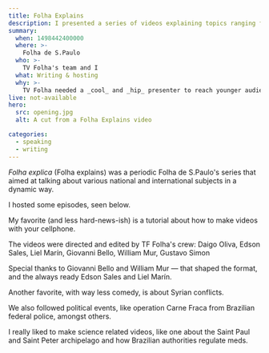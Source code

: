 ```yaml
---
title: Folha Explains
description: I presented a series of videos explaining topics ranging from conflicts in Syria, to medication inspection in Brazil, to how to record videos with your cell phone.
summary:
  when: 1498442400000
  where: >-
    Folha de S.Paulo
  who: >-
    TV Folha's team and I
  what: Writing & hosting
  why: >-
    TV Folha needed a _cool_ and _hip_ presenter to reach younger audiences. Well, they chose me.
live: not-available
hero:
  src: opening.jpg
  alt: A cut from a Folha Explains video

categories: 
  - speaking
  - writing
---
```


_Folha explica_ (Folha explains) was a periodic Folha de S.Paulo's series that aimed at talking about various national and international subjects in a dynamic way.

I hosted some episodes, seen below.

My favorite (and less hard-news-ish) is a tutorial about how to make videos with your cellphone.

The videos were directed and edited by TF Folha's crew: Daigo Oliva, Edson Sales, Liel Marín, Giovanni Bello, William Mur, Gustavo Simon

Special thanks to Giovanni Bello and William Mur — that shaped the format, and the always ready Edson Sales and Liel Marín.

<Embed youtubeId="cZOQt3atBAQ" />

Another favorite, with way less comedy, is about Syrian conflicts.

<Embed youtubeId="u6aLEhp6Y0g" />

We also followed political events, like operation Carne Fraca from Brazilian federal police, amongst others.

<Embed youtubeId="TOoX5k0kbaM" />
<Embed youtubeId="BfgstFDANso" />
<Embed youtubeId="VcPXKl1UZYs" />

I really liked to make science related videos, like one about the Saint Paul and Saint Peter archipelago and how Brazilian authorities regulate meds.

<Embed youtubeId="jv2oYhIdbxo" />
<Embed youtubeId="0ScxBfN22FM" />
